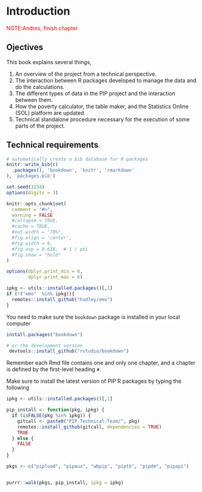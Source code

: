 # Introduction {#intro}

[NOTE:Andres, finish chapter]{style="color:red"}

## Ojectives

This book explains several things,

1.  An overview of the project from a technical perspective.
2.  The interaction between R packages developed to manage the data and do the calculations.
3.  The different types of data in the PIP project and the interaction between them.
4.  How the poverty calculator, the table maker, and the Statistics Online (SOL) platform are updated.
5.  Technical standalone procedure necessary for the execution of some parts of the project.

## Technical requirements

```r
# automatically create a bib database for R packages
knitr::write_bib(c(
  .packages(), 'bookdown', 'knitr', 'rmarkdown'
), 'packages.bib')

set.seed(1234)
options(digits = 3)

knitr::opts_chunk$set(
  comment = "#>",
  warning = FALSE
  #collapse = TRUE,
  #cache = TRUE,
  #out.width = "70%",
  #fig.align = 'center',
  #fig.width = 6,
  #fig.asp = 0.618,  # 1 / phi
  #fig.show = "hold"
)

options(dplyr.print_min = 6, 
        dplyr.print_max = 6)

ipkg <- utils::installed.packages()[,1]
if (!("emo"  %in% ipkg)){
  remotes::install_github("hadley/emo")
}


```

<!-- ::: {.rmdbox .rmdwarning} -->

<!-- DISCLAIMER: This book contains information relevant exclusively for the internal -->

<!-- Technical team of the PIP project. It has been made available to the public for -->

<!-- the sake of transparency, but its information has no use outside the internal -->

<!-- team. -->

<!-- ::: -->

You need to make sure the `bookdown` package is installed in your local computer

```r
install.packages("bookdown")

# or the development version
 devtools::install_github("rstudio/bookdown")
```

Remember each Rmd file contains one and only one chapter, and a chapter is defined by the first-level heading `#`.

Make sure to install the latest version of PIP R packages by typing the following

```r
ipkg <- utils::installed.packages()[,1]

pip_install <- function(pkg, ipkg) {
  if (isFALSE(pkg %in% ipkg)) {
    gitcall <- paste0("PIP-Technical-Team/", pkg)
    remotes::install_github(gitcall, dependencies = TRUE)
    TRUE
  } else {
    FALSE
  }
}

pkgs <- c("pipload", "pipaux", "wbpip", "piptb", "pipdm", "pipapi")


purrr::walk(pkgs, pip_install, ipkg = ipkg)

```
